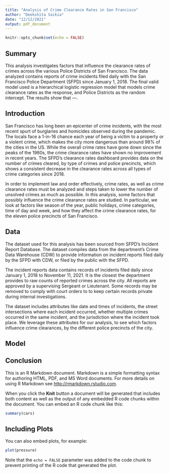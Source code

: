 ```yaml
---
title: "Analysis of Crime Clearance Rates in San Francisco"
author: "Deekshita Saikia"
date: "12/12/2021"
output: pdf_document
---
```


```r
knitr::opts_chunk$set(echo = FALSE)
```

## Summary
This analysis investigates factors that influence the clearance rates of crimes across the various Police Districts of San Francisco. The data analyzed contains reports of crime incidents filed daily with the San Francisco Police Department (SFPD) since January 1, 2018. The final valid model used is a hierarchical logistic regression model that models crime clearance rates as the response, and Police Districts as the random intercept. The results show that ---.

## Introduction
San Francisco has long been an epicenter of crime incidents, with the most recent spurt of burglaries and homicides observed during the pandemic. The locals face a 1-in-16 chance each year of being a victim to a property or a violent crime, which makes the city more dangerous than around 98% of the cities in the US. While the overall crime rates have gone down since the peaks of the 1980s, the crime clearance rates have shown no improvement in recent years. The SFPD's clearance rates dashboard provides data on the number of crimes cleared, by type of crimes and police precincts, which shows a consistent decrease in the clearance rates across all types of crime categories since 2018. 

In order to implement law and order effectively, crime rates, as well as crime clearance rates must be analyzed and steps taken to lower the number of unsolved crimes as much as possible. In this analysis, some factors that possibly influence the crime clearance rates are studied. In particular, we look at factors like season of the year, public holidays, crime categories, time of day and week, and how they affect the crime clearance rates, for the eleven police precincts of San Francisco.

## Data 
The dataset used for this analysis has been sourced from SFPD's Incident Report Database. The dataset compiles data from the department's Crime Data Warehouse (CDW) to provide information on incident reports filed daily by the SFPD with CDW, or filed by the public with the SFPD.

The incident reports data contains records of incidents filed daily since January 1, 2018 to November 11, 2021. It is the closest the department provides to raw counts of reported crimes across the city. All reports are approved by a supervising Sergeant or Lieutenant. Some records may be removed to comply with court orders to to keep certain records private during internal investigations.

The dataset includes attributes like  date and times of incidents, the street intersections where each incident occurred, whether multiple crimes occurred in the same incident, and the jurisdiction where the incident took place. We leverage these attributes for our analysis, to see which factors influence crime clearances, by the different police precincts of the city.




## Model

## Conclusion

This is an R Markdown document. Markdown is a simple formatting syntax for authoring HTML, PDF, and MS Word documents. For more details on using R Markdown see <http://rmarkdown.rstudio.com>.

When you click the **Knit** button a document will be generated that includes both content as well as the output of any embedded R code chunks within the document. You can embed an R code chunk like this:

```r
summary(cars)
```

## Including Plots

You can also embed plots, for example:

```r
plot(pressure)
```

Note that the `echo = FALSE` parameter was added to the code chunk to prevent printing of the R code that generated the plot.
